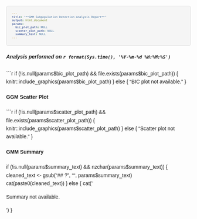 ```yaml
---
title: "**GMM Subpopulation Detection Analysis Report**"
output: html_document
params:
  bic_plot_path: NULL
  scatter_plot_path: NULL
  summary_text: NULL
---
```


<style>
body {
  font-family: Helvetica;
  line-height: 1.6;
}
h1, h2, h3 {
  color: #333;
}
/*
  This is a forceful override for all pre-formatted text blocks.
  It targets the <pre> tag directly and uses !important to ensure
  these styles are not overridden by the PDF rendering engine's defaults.
*/
pre {
  font-size: 9px !important;
  font-family: Helvetica, sans-serif !important;
  white-space: pre-wrap !important;
  word-wrap: break-word !important;
  background-color: #f5f5f5 !important;
  border: 1px solid #ddd !important;
  padding: 15px !important;
  border-radius: 5px !important;
}
</style>

##### *Analysis performed on `r format(Sys.time(), '%Y-%m-%d %H:%M:%S')`*

```r
if (!is.null(params$bic_plot_path) && file.exists(params$bic_plot_path)) {
  knitr::include_graphics(params$bic_plot_path)
} else {
  "BIC plot not available."
}

#### **GGM Scatter Plot**
```r
if (!is.null(params$scatter_plot_path) && file.exists(params$scatter_plot_path)) {
  knitr::include_graphics(params$scatter_plot_path)
} else {
  "Scatter plot not available."
}

#### **GMM Summary**
if (!is.null(params$summary_text) && nzchar(params$summary_text)) {
  cleaned_text <- gsub("## ?", "", params$summary_text)
  cat(paste0(cleaned_text))
} else {
  cat('<p>Summary not available.</p>')
}